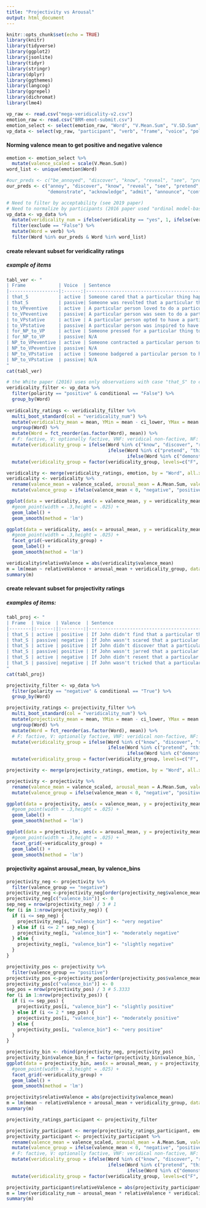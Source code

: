 ```yaml
---
title: "Projectivity vs Arousal"
output: html_document
---
```


```r
knitr::opts_chunk$set(echo = TRUE)
library(knitr)
library(tidyverse)
library(ggplot2)
library(jsonlite)
library(tidyr)
library(stringr)
library(dplyr)
library(ggthemes)
library(langcog)
library(ggrepel)
library(dichromat)
library(lme4)
```

```r
vp_raw <- read.csv("mega-veridicality-v2.csv")
emotion_raw <- read.csv("BRM-emot-submit.csv")
emotion_select <- select(emotion_raw, "Word", "V.Mean.Sum", "V.SD.Sum", "A.Mean.Sum", "A.SD.Sum")
vp_data <- select(vp_raw, "participant", "verb", "frame", "voice", "polarity", "conditional", "sentence", "veridicality", "acceptability", "exclude")
```
#### Norming valence mean to get positive and negative valence
```r
emotion <- emotion_select %>%
  mutate(valence_scaled = scale(V.Mean.Sum))
word_list <- unique(emotion$Word)
```

```r
#our_preds <- c("be_annoyed", "discover", "know", "reveal", "see", "pretend", "suggest", "say", "think", "demonstrate", "acknowledge", "admit", "announce", "confess", "confirm", "establish", "hear", "inform", "prove")
our_preds <- c("annoy", "discover", "know", "reveal", "see", "pretend", "suggest", "say", "think", 
               "demonstrate", "acknowledge", "admit", "announce", "confess", "confirm", "establish", "hear", "inform", "prove")

# Need to filter by acceptability (see 2019 paper)
# Need to normalize by participants (2016 paper used "ordinal model-based normalization procedure")
vp_data <- vp_data %>%
  mutate(veridicality_num = ifelse(veridicality == "yes", 1, ifelse(veridicality == "no", -1, 0))) %>%
  filter(exclude == "False") %>%
  mutate(Word = verb) %>%
  filter(Word %in% our_preds & Word %in% word_list)
```

#### create relevant subset for veridicality ratings
##### example of items
```r
tabl_ver <- "
| Frame            | Voice  | Sentence                                                                                          |
|------------------|:------:|---------------------------------------------------------------------------------------------------|
| that_S           | active | Someone cared that a particular thing happened. Did that thing happen?                            |
| that_S           | passive| Someone was revolted that a particular thing happened. Did that thing happen?                     |
| to_VPeventive    | active | A particular person loved to do a particular thing. Did that person do that thing?                |
| to_VPeventive    | passive| A particular person was seen to do a particular thing. Did that person do that thing?             |
| to_VPstative     | active | A particular person opted to have a particular thing. Did that person have that thing?            |
| to_VPstative     | passive| A particular person was inspired to have a particular thing. Did that person have that thing?     |
| for_NP_to_VP     | active | Someone pressed for a particular thing to happen. Did that thing happen?                          |
| for_NP_to_VP     | passive| N/A                                                                                               | 
| NP_to_VPeventive | active | Someone contracted a particular person to do a particular thing. Did that person have that thing? |
| NP_to_VPeventive | passive| N/A                                                                                               |
| NP_to_VPstative  | active | Someone badgered a particular person to have a particular thing. Did that person have that thing? |
| NP_to_VPstative  | passive| N/A                                                                                               |
"
cat(tabl_ver)
```

```r
# the White paper (2016) uses only observations with case "that_S" to calculate veridicality, not sure if this is important
veridicality_filter <- vp_data %>%
  filter(polarity == "positive" & conditional == "False") %>%
  group_by(Word)
  
veridicality_ratings <- veridicality_filter %>%
  multi_boot_standard(col = "veridicality_num") %>%
  mutate(veridicality_mean = mean, YMin = mean - ci_lower, YMax = mean + ci_upper) %>%
  ungroup(Word) %>%
  mutate(Word = fct_reorder(as.factor(Word), mean)) %>%
  # F: factive, V: optionally factive, VNF: veridical non-factive, NF: non-veridical, non-factive 
  mutate(veridicality_group = ifelse(Word %in% c("know", "discover", "reveal", "see", "be_annoyed"), "F", 
                                     ifelse(Word %in% c("pretend", "think", "suggest", "say"), "NF", 
                                            ifelse(Word %in% c("demonstrate"),"VNF", "V"))))  %>%
  mutate(veridicality_group = factor(veridicality_group, levels=c("F", "V", "VNF", "NF")))

veridicality <- merge(veridicality_ratings, emotion, by = "Word", all.x = TRUE) 
veridicality <- veridicality %>%
  rename(valence_mean = valence_scaled, arousal_mean = A.Mean.Sum, valence_SD = V.SD.Sum, arousal_SD = A.SD.Sum) %>%
  mutate(valence_group = ifelse(valence_mean < 0, "negative", "positive"))

ggplot(data = veridicality, aes(x = valence_mean, y = veridicality_mean, colour = veridicality_group, label = Word)) +
  #geom_point(width = .3,height = .025) +
  geom_label() + 
  geom_smooth(method = 'lm')

ggplot(data = veridicality, aes(x = arousal_mean, y = veridicality_mean, colour = veridicality_group, label = Word)) +
  #geom_point(width = .3,height = .025) + 
  facet_grid(~veridicality_group) +
  geom_label() + 
  geom_smooth(method = 'lm')
```

```r
veridicality$relativeValence = abs(veridicality$valence_mean)
m = lm(mean ~ relativeValence + arousal_mean + veridicality_group, data = veridicality)
summary(m)
```

#### create relevant subset for projectivity ratings
##### examples of items: 
```r
tabl_proj <- "
| Frame  | Voice  | Valence  | Sentence                                                                          | Note                                    |
|--------|:------:|:--------:|-----------------------------------------------------------------------------------| ----------------------------------------|
| that_S | active | positive | If John didn't find that a particular thing happened, did that thing happen?      | arousal low, projectivity low           |
| that_S | passive| negative | If John wasn't scared that a particular thing happened, did that thing happen?    | arousal high, projectivity high         |
| that_S | active | positive | If John didn't discover that a particular thing happened, did that thing happen?  | outlier: arousal high, projectivity low |
| that_S | passive| positive | If John wasn't jarred that a particular thing happened, did that thing happen?    | outlier: arousal low, projectivity high |
| that_S | active | negative | If John didn't resent that a particular thing happened, did that thing happen?    | outlier: arousal low, projectivity high |
| that_S | passive| negative | If John wasn't tricked that a particular thing happened, did that thing happen?   | outlier: arousal high, projectivity low |
"
cat(tabl_proj)
```

```r
projectivity_filter <- vp_data %>%
  filter(polarity == "negative" & conditional == "True") %>%
  group_by(Word)

projectivity_ratings <- projectivity_filter %>%
  multi_boot_standard(col = "veridicality_num") %>%
  mutate(projectivity_mean = mean, YMin = mean - ci_lower, YMax = mean + ci_upper) %>%
  ungroup(Word) %>%
  mutate(Word = fct_reorder(as.factor(Word), mean)) %>%
  # F: factive, V: optionally factive, VNF: veridical non-factive, NF: non-veridical, non-factive 
  mutate(veridicality_group = ifelse(Word %in% c("know", "discover", "reveal", "see", "be_annoyed"), "F", 
                                     ifelse(Word %in% c("pretend", "think", "suggest", "say"), "NF", 
                                            ifelse(Word %in% c("demonstrate"),"VNF", "V")))) %>%
  mutate(veridicality_group = factor(veridicality_group, levels=c("F", "V", "VNF", "NF")))

projectivity <- merge(projectivity_ratings, emotion, by = "Word", all.x = TRUE) 

projectivity <- projectivity %>%
  rename(valence_mean = valence_scaled, arousal_mean = A.Mean.Sum, valence_SD = V.SD.Sum, arousal_SD = A.SD.Sum) %>%
  mutate(valence_group = ifelse(valence_mean < 0, "negative", "positive"))

ggplot(data = projectivity, aes(x = valence_mean, y = projectivity_mean, colour = valence_group, label = Word)) +
  #geom_point(width = .3,height = .025) +
  geom_label() +
  geom_smooth(method = 'lm')

ggplot(data = projectivity, aes(x = arousal_mean, y = projectivity_mean, colour = veridicality_group, label = Word)) +
  #geom_point(width = .3,height = .025) + 
  facet_grid(~veridicality_group) +
  geom_label() +
  geom_smooth(method = 'lm')
```

#### projectivity against arousal_mean, by valence_bins
```r
projectivity_neg <- projectivity %>%
  filter(valence_group == "negative")
projectivity_neg <-projectivity_neg[order(projectivity_neg$valence_mean),]
projectivity_neg[c("valence_bin")] <- 0
sep_neg = nrow(projectivity_neg) / 3 # 1
for (i in 1:nrow(projectivity_neg)) {
  if (i <= sep_neg) {
    projectivity_neg[i, "valence_bin"] <- "very negative" 
  } else if (i <= 2 * sep_neg) {
    projectivity_neg[i, "valence_bin"] <- "moderately negative" 
  } else {
    projectivity_neg[i, "valence_bin"] <- "slightly negative" 
  }
}

projectivity_pos <- projectivity %>%
  filter(valence_group == "positive")
projectivity_pos <-projectivity_pos[order(projectivity_pos$valence_mean),]
projectivity_pos[c("valence_bin")] <- 0
sep_pos = nrow(projectivity_pos) / 3 # 5.3333
for (i in 1:nrow(projectivity_pos)) {
  if (i <= sep_pos) {
    projectivity_pos[i, "valence_bin"] <- "slightly positive" 
  } else if (i <= 2 * sep_pos) {
    projectivity_pos[i, "valence_bin"] <- "moderately positive" 
  } else {
    projectivity_pos[i, "valence_bin"] <- "very positive"
  }
}

projectivity_bin <- rbind(projectivity_neg, projectivity_pos)
projectivity_bin$valence_bin_f = factor(projectivity_bin$valence_bin, levels=c("very negative", "moderately negative", "slightly negative", "slightly positive", "moderately positive", "very positive"))
ggplot(data = projectivity_bin, aes(x = arousal_mean, y = projectivity_mean, colour = veridicality_group, label = Word)) +
  #geom_point(width = .3,height = .025) + 
  facet_grid(~veridicality_group) +
  geom_label() +
  geom_smooth(method = 'lm')
```

```r
projectivity$relativeValence = abs(projectivity$valence_mean)
m = lm(mean ~ relativeValence + arousal_mean + veridicality_group, data = projectivity)
summary(m)
```

```r
projectivity_ratings_participant <- projectivity_filter

projectivity_participant <- merge(projectivity_ratings_participant, emotion, by = "Word", all.x = TRUE) 
projectivity_participant <- projectivity_participant %>%
  rename(valence_mean = valence_scaled, arousal_mean = A.Mean.Sum, valence_SD = V.SD.Sum, arousal_SD = A.SD.Sum) %>%
  mutate(valence_group = ifelse(valence_mean < 0, "negative", "positive")) %>%
  # F: factive, V: optionally factive, VNF: veridical non-factive, NF: non-veridical, non-factive 
  mutate(veridicality_group = ifelse(Word %in% c("know", "discover", "reveal", "see", "be_annoyed"), "F", 
                                     ifelse(Word %in% c("pretend", "think", "suggest", "say"), "NF", 
                                            ifelse(Word %in% c("demonstrate"),"VNF", "V")))) %>%
  mutate(veridicality_group = factor(veridicality_group, levels=c("F", "V", "VNF", "NF")))

projectivity_participant$relativeValence = abs(projectivity_participant$valence_mean)
m = lmer(veridicality_num ~ arousal_mean * relativeValence * veridicality_group + (1 | participant) + (1 | Word), data = projectivity_participant)
summary(m)
```